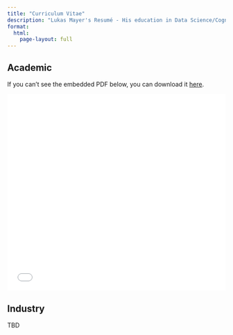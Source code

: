 ```yaml
---
title: "Curriculum Vitae"
description: "Lukas Mayer's Resumé - His education in Data Science/Cognitive Science/Statistics, awards, experience in conducting cutting-edge research, programming and project management skills, and scientific publications."
format:
  html:
    page-layout: full
---
```


<div class="quarto-content hidden">

<style>
.description {
    display: none;
}

/* Responsive PDF container for more vertical documents */
.responsive-pdf {
    position: relative;
    padding-bottom: 90%; /* More vertical aspect ratio */
    height: 0;
    overflow: hidden;
    max-width: 100%;
    background: #f0f0f0;
    margin-bottom: 20px;
}

.responsive-pdf embed {
    position: absolute;
    top: 0;
    left: 0;
    width: 100%;
    height: 100%;
}
</style>

<script>
  window.addEventListener("load", function() {
    var content = document.querySelector(".quarto-content");
    if (content) {
      content.classList.remove("hidden");  // Remove the hidden class to allow transition
      content.classList.add("fade-in");    // Add the fade-in class for the transition effect
    }
  });
</script>

::: {.panel-tabset}
## Academic
If you can't see the embedded PDF below, you can download it [here](cv_lwm.pdf).

<div class="responsive-pdf">
  <embed src="cv_lwm.pdf" type="application/pdf">
</div>

## Industry

TBD

:::

</div> 
 